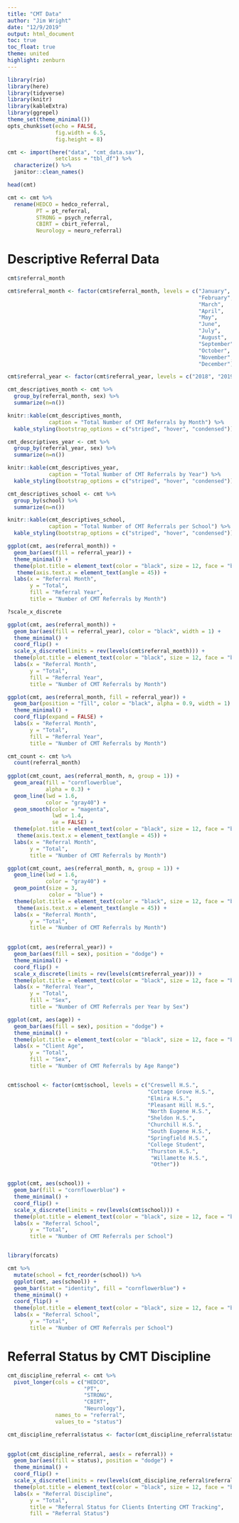 ```yaml
---
title: "CMT Data"
author: "Jim Wright"
date: "12/9/2019"
output: html_document
toc: true
toc_float: true
theme: united 
highlight: zenburn 
---
```


```r
library(rio)
library(here)
library(tidyverse)
library(knitr)
library(kableExtra)
library(ggrepel)
theme_set(theme_minimal())
opts_chunk$set(echo = FALSE,
               fig.width = 6.5,
               fig.height = 8)
```

```r
cmt <- import(here("data", "cmt_data.sav"),
               setclass = "tbl_df") %>% 
  characterize() %>% 
  janitor::clean_names() 

head(cmt)

cmt <- cmt %>% 
  rename(HEDCO = hedco_referral,
         PT = pt_referral,
         STRONG = psych_referral,
         CBIRT = cbirt_referral,
         Neurology = neuro_referral)

```

# Descriptive Referral Data 
```r
cmt$referral_month

cmt$referral_month <- factor(cmt$referral_month, levels = c("January",
                                                            "February",
                                                            "March",
                                                            "April",
                                                            "May",
                                                            "June",
                                                            "July",
                                                            "August",
                                                            "September",
                                                            "October",
                                                            "November",
                                                            "December"))

cmt$referral_year <- factor(cmt$referral_year, levels = c("2018", "2019", "2020"))

cmt_descriptives_month <- cmt %>% 
  group_by(referral_month, sex) %>% 
  summarize(n=n())

knitr::kable(cmt_descriptives_month,
             caption = "Total Number of CMT Referrals by Month") %>% 
  kable_styling(bootstrap_options = c("striped", "hover", "condensed"))

cmt_descriptives_year <- cmt %>% 
  group_by(referral_year, sex) %>% 
  summarize(n=n())

knitr::kable(cmt_descriptives_year,
             caption = "Total Number of CMT Referrals by Year") %>% 
  kable_styling(bootstrap_options = c("striped", "hover", "condensed"))

cmt_descriptives_school <- cmt %>% 
  group_by(school) %>% 
  summarize(n=n())

knitr::kable(cmt_descriptives_school,
             caption = "Total Number of CMT Referrals per School") %>% 
  kable_styling(bootstrap_options = c("striped", "hover", "condensed"))

ggplot(cmt, aes(referral_month)) +
  geom_bar(aes(fill = referral_year)) +
  theme_minimal() +
  theme(plot.title = element_text(color = "black", size = 12, face = "bold", hjust = 0.5)) +
   theme(axis.text.x = element_text(angle = 45)) +
  labs(x = "Referral Month",
       y = "Total",
       fill = "Referral Year",
       title = "Number of CMT Referrals by Month")

?scale_x_discrete

ggplot(cmt, aes(referral_month)) +
  geom_bar(aes(fill = referral_year), color = "black", width = 1) +
  theme_minimal() +
  coord_flip() +
  scale_x_discrete(limits = rev(levels(cmt$referral_month))) +
  theme(plot.title = element_text(color = "black", size = 12, face = "bold", hjust = 0.5)) +
  labs(x = "Referral Month",
       y = "Total",
       fill = "Referral Year",
       title = "Number of CMT Referrals by Month")

ggplot(cmt, aes(referral_month, fill = referral_year)) +
  geom_bar(position = "fill", color = "black", alpha = 0.9, width = 1) +
  theme_minimal() +
  coord_flip(expand = FALSE) +
  labs(x = "Referral Month",
       y = "Total",
       fill = "Referral Year",
       title = "Number of CMT Referrals by Month")

cmt_count <- cmt %>% 
  count(referral_month)
  
ggplot(cmt_count, aes(referral_month, n, group = 1)) +
  geom_area(fill = "cornflowerblue",
            alpha = 0.3) +
  geom_line(lwd = 1.6, 
            color = "gray40") +
  geom_smooth(color = "magenta",
              lwd = 1.4,
              se = FALSE) +
  theme(plot.title = element_text(color = "black", size = 12, face = "bold", hjust = 0.5)) +
   theme(axis.text.x = element_text(angle = 45)) +
  labs(x = "Referral Month",
       y = "Total",
       title = "Number of CMT Referrals by Month")

ggplot(cmt_count, aes(referral_month, n, group = 1)) +
  geom_line(lwd = 1.6, 
            color = "gray40") +
  geom_point(size = 3,
             color = "blue") +
  theme(plot.title = element_text(color = "black", size = 12, face = "bold", hjust = 0.5)) +
   theme(axis.text.x = element_text(angle = 45)) +
  labs(x = "Referral Month",
       y = "Total",
       title = "Number of CMT Referrals by Month")
  

ggplot(cmt, aes(referral_year)) +
  geom_bar(aes(fill = sex), position = "dodge") +
  theme_minimal() +
  coord_flip() +
  scale_x_discrete(limits = rev(levels(cmt$referral_year))) +
  theme(plot.title = element_text(color = "black", size = 12, face = "bold", hjust = 0.5)) +
  labs(x = "Referral Year",
       y = "Total",
       fill = "Sex",
       title = "Number of CMT Referrals per Year by Sex")

ggplot(cmt, aes(age)) +
  geom_bar(aes(fill = sex), position = "dodge") +
  theme_minimal() +
  theme(plot.title = element_text(color = "black", size = 12, face = "bold", hjust = 0.5)) +
  labs(x = "Client Age",
       y = "Total",
       fill = "Sex",
       title = "Number of CMT Referrals by Age Range")


cmt$school <- factor(cmt$school, levels = c("Creswell H.S.", 
                                            "Cottage Grove H.S.",
                                            "Elmira H.S.",
                                            "Pleasant Hill H.S.",
                                            "North Eugene H.S.",
                                            "Sheldon H.S.",
                                            "Churchill H.S.",
                                            "South Eugene H.S.",
                                            "Springfield H.S.",
                                            "College Student",
                                            "Thurston H.S.",
                                             "Willamette H.S.",
                                             "Other"))


ggplot(cmt, aes(school)) +
  geom_bar(fill = "cornflowerblue") +
  theme_minimal() +
  coord_flip() +
  scale_x_discrete(limits = rev(levels(cmt$school))) +
  theme(plot.title = element_text(color = "black", size = 12, face = "bold", hjust = 0.5)) +
  labs(x = "Referral School",
       y = "Total",
       title = "Number of CMT Referrals per School")


library(forcats)

cmt %>% 
  mutate(school = fct_reorder(school)) %>% 
  ggplot(cmt, aes(school)) +
  geom_bar(stat = "identity", fill = "cornflowerblue") +
  theme_minimal() +
  coord_flip() +
  theme(plot.title = element_text(color = "black", size = 12, face = "bold", hjust = 0.5)) +
  labs(x = "Referral School",
       y = "Total",
       title = "Number of CMT Referrals per School")

```


# Referral Status by CMT Discipline 
```r
cmt_discipline_referral <- cmt %>% 
  pivot_longer(cols = c("HEDCO",
                        "PT",
                        "STRONG",
                        "CBIRT",
                        "Neurology"),
               names_to = "referral",
               values_to = "status")

cmt_discipline_referral$status <- factor(cmt_discipline_referral$status, levels = c("Yes",
                                                                                    "No"))

ggplot(cmt_discipline_referral, aes(x = referral)) +
  geom_bar(aes(fill = status), position = "dodge") +
  theme_minimal() +
  coord_flip() +
  scale_x_discrete(limits = rev(levels(cmt_discipline_referral$referral))) +
  theme(plot.title = element_text(color = "black", size = 12, face = "bold", hjust = 0.5)) +
  labs(x = "Referral Discipline", 
       y = "Total",
       title = "Referral Status for Clients Enterting CMT Tracking",
       fill = "Referral Status")

```